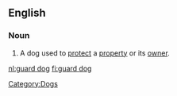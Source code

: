 ==English==
{{wikipedia}}
===Noun===
{{en-noun|sg=[[guard]] [[dog]]}}

# A dog used to [[protect]] a [[property]] or its [[owner]].

[[Category:Dogs]]

[[nl:guard dog]]
[[fi:guard dog]]